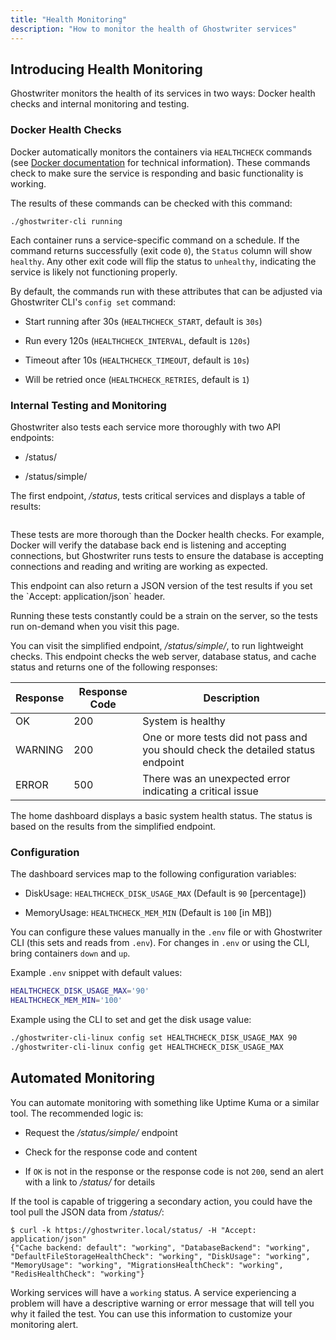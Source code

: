 ```yaml
---
title: "Health Monitoring"
description: "How to monitor the health of Ghostwriter services"
---
```




## Introducing Health Monitoring

Ghostwriter monitors the health of its services in two ways: Docker health checks and internal monitoring and testing.

### Docker Health Checks

Docker automatically monitors the containers via `HEALTHCHECK` commands (see [Docker documentation](https://docs.docker.com/engine/reference/builder/#healthcheck) for technical information). These commands check to make sure the service is responding and basic functionality is working.

The results of these commands can be checked with this command:

```log
./ghostwriter-cli running
```

Each container runs a service-specific command on a schedule. If the command returns successfully (exit code `0`), the `Status` column will show `healthy`. Any other exit code will flip the status to `unhealthy`, indicating the service is likely not functioning properly.

By default, the commands run with these attributes that can be adjusted via Ghostwriter CLI's `config set` command:

* Start running after 30s (`HEALTHCHECK_START`, default is `30s`)

* Run every 120s (`HEALTHCHECK_INTERVAL`, default is `120s`)

* Timeout after 10s (`HEALTHCHECK_TIMEOUT`, default is `10s`)

* Will be retried once (`HEALTHCHECK_RETRIES`, default is `1`)

### Internal Testing and Monitoring

Ghostwriter also tests each service more thoroughly with two API endpoints:

* /status/

* /status/simple/

The first endpoint, */status*, tests critical services and displays a table of results:

<Frame>
  <img src="/images/features/image-63.avif" alt=""/>
</Frame>

These tests are more thorough than the Docker health checks. For example, Docker will verify the database back end is listening and accepting connections, but Ghostwriter runs tests to ensure the database is accepting connections and reading and writing are working as expected.

<Check>
This endpoint can also return a JSON version of the test results if you set the `Accept: application/json` header.
</Check>

Running these tests constantly could be a strain on the server, so the tests run on-demand when you visit this page.

You can visit the simplified endpoint, */status/simple/*, to run lightweight checks. This endpoint checks the web server, database status, and cache status and returns one of the following responses:

| **Response** | **Response Code** | **Description**                                                                                   |
|--------------|--------------------|---------------------------------------------------------------------------------------------------|
| OK           | 200                | System is healthy                                                                                |
| WARNING      | 200                | One or more tests did not pass and you should check the detailed status endpoint                 |
| ERROR        | 500                | There was an unexpected error indicating a critical issue                                        |


The home dashboard displays a basic system health status. The status is based on the results from the simplified endpoint.

### Configuration

The dashboard services map to the following configuration variables:

* DiskUsage: `HEALTHCHECK_DISK_USAGE_MAX` (Default is `90` [percentage])

* MemoryUsage: `HEALTHCHECK_MEM_MIN` (Default is `100` [in MB])

You can configure these values manually in the `.env` file or with Ghostwriter CLI (this sets and reads from `.env`). For changes in `.env` or using the CLI, bring containers `down` and `up`.

Example `.env` snippet with default values:

```sh
HEALTHCHECK_DISK_USAGE_MAX='90'
HEALTHCHECK_MEM_MIN='100'
```

Example using the CLI to set and get the disk usage value:

```sh
./ghostwriter-cli-linux config set HEALTHCHECK_DISK_USAGE_MAX 90
./ghostwriter-cli-linux config get HEALTHCHECK_DISK_USAGE_MAX
```

## Automated Monitoring

You can automate monitoring with something like Uptime Kuma or a similar tool. The recommended logic is:

* Request the */status/simple/* endpoint

* Check for the response code and content

* If `OK` is not in the response or the response code is not `200`, send an alert with a link to */status/* for details

If the tool is capable of triggering a secondary action, you could have the tool pull the JSON data from */status/*:

```log
$ curl -k https://ghostwriter.local/status/ -H "Accept: application/json"
{"Cache backend: default": "working", "DatabaseBackend": "working", "DefaultFileStorageHealthCheck": "working", "DiskUsage": "working", "MemoryUsage": "working", "MigrationsHealthCheck": "working", "RedisHealthCheck": "working"}
```

Working services will have a `working` status. A service experiencing a problem will have a descriptive warning or error message that will tell you why it failed the test. You can use this information to customize your monitoring alert.
